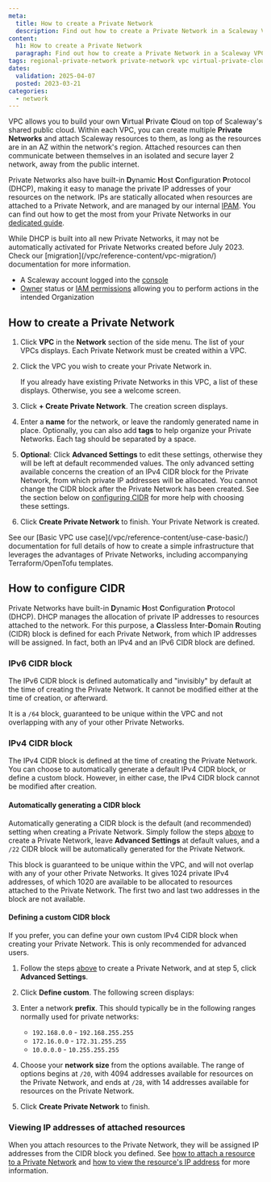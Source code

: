 ```yaml
---
meta:
  title: How to create a Private Network
  description: Find out how to create a Private Network in a Scaleway VPC, and start building optimized, secure cloud infrastructures away from the public internet
content:
  h1: How to create a Private Network
  paragraph: Find out how to create a Private Network in a Scaleway VPC, and start building optimized, secure cloud infrastructures away from the public internet
tags: regional-private-network private-network vpc virtual-private-cloud region
dates:
  validation: 2025-04-07
  posted: 2023-03-21
categories:
  - network
---
```


VPC allows you to build your own **V**irtual **P**rivate **C**loud on top of Scaleway's shared public cloud. Within each VPC, you can create multiple **Private Networks** and attach Scaleway resources to them, as long as the resources are in an AZ within the network's region. Attached resources can then communicate between themselves in an isolated and secure layer 2 network, away from the public internet.

Private Networks also have built-in **D**ynamic **H**ost **C**onfiguration **P**rotocol (DHCP), making it easy to manage the private IP addresses of your resources on the network. IPs are statically allocated when resources are attached to a Private Network, and are managed by our internal [IPAM](/vpc/concepts/#ipam). You can find out how to get the most from your Private Networks in our [dedicated guide](/vpc/reference-content/getting-most-private-networks/).

<Message type="note">
While DHCP is built into all new Private Networks, it may not be automatically activated for Private Networks created before July 2023. Check our [migration](/vpc/reference-content/vpc-migration/) documentation for more information.
</Message>

<Macro id="requirements" />

- A Scaleway account logged into the [console](https://console.scaleway.com)
- [Owner](/iam/concepts/#owner) status or [IAM permissions](/iam/concepts/#permission) allowing you to perform actions in the intended Organization

## How to create a Private Network

1. Click **VPC** in the **Network** section of the side menu. The list of your VPCs displays. Each Private Network must be created within a VPC.

2. Click the VPC you wish to create your Private Network in.

    If you already have existing Private Networks in this VPC, a list of these displays. Otherwise, you see a welcome screen.

3. Click **+ Create Private Network**. The creation screen displays.

    <Lightbox src="scaleway-create-a-pn.webp" alt="A screen of the Scaleway console, showing the steps to create a Private Network: Enter a name, check the region, enter tags and (optionally) expand the Advanced Settings section"/>

4. Enter a **name** for the network, or leave the randomly generated name in place. Optionally, you can also add **tags** to help organize your Private Networks. Each tag should be separated by a space.

    <Macro id="pn-naming"/>

5. **Optional**: Click **Advanced Settings** to edit these settings, otherwise they will be left at default recommended values. The only advanced setting available concerns the creation of an IPv4 CIDR block for the Private Network, from which private IP addresses will be allocated. You cannot change the CIDR block after the Private Network has been created. See the section below on [configuring CIDR](#how-to-configure-cidr) for more help with choosing these settings.

6. Click **Create Private Network** to finish. Your Private Network is created.

<Message type="tip">
See our [Basic VPC use case](/vpc/reference-content/use-case-basic/) documentation for full details of how to create a simple infrastructure that leverages the advantages of Private Networks, including accompanying Terraform/OpenTofu templates.
</Message>

## How to configure CIDR

Private Networks have built-in **D**ynamic **H**ost **C**onfiguration **P**rotocol (DHCP). DHCP manages the allocation of private IP addresses to resources attached to the network. For this purpose, a **C**lassless **I**nter-**D**omain **R**outing (CIDR) block is defined for each Private Network, from which IP addresses will be assigned. In fact, both an IPv4 and an IPv6 CIDR block are defined.

### IPv6 CIDR block

The IPv6 CIDR block is defined automatically and "invisibly" by default at the time of creating the Private Network. It cannot be modified either at the time of creation, or afterward.

It is a `/64` block, guaranteed to be unique within the VPC and not overlapping with any of your other Private Networks.

### IPv4 CIDR block

The IPv4 CIDR block is defined at the time of creating the Private Network. You can choose to automatically generate a default IPv4 CIDR block, or define a custom block. However, in either case, the IPv4 CIDR block cannot be modified after creation.

#### Automatically generating a CIDR block

Automatically generating a CIDR block is the default (and recommended) setting when creating a Private Network. Simply follow the steps [above](#how-to-create-a-private-network) to create a Private Network, leave **Advanced Settings** at default values, and a `/22` CIDR block will be automatically generated for the Private Network.

This block is guaranteed to be unique within the VPC, and will not overlap with any of your other Private Networks. It gives 1024 private IPv4 addresses, of which 1020 are available to be allocated to resources attached to the Private Network. The first two and last two addresses in the block are not available.

#### Defining a custom CIDR block

If you prefer, you can define your own custom IPv4 CIDR block when creating your Private Network. This is only recommended for advanced users.

1. Follow the steps [above](#how-to-create-a-private-network) to create a Private Network, and at step 5, click **Advanced Settings**.

    <Lightbox src="scaleway-pn-advanced-settings.webp" alt="The Advanced Settings section of the Create a Private Network screen in the Scaleway console. It shows the options to automatically generate a CIDR block for the subnet, or define your own." />

2. Click **Define custom**. The following screen displays:

    <Lightbox src="scaleway-pn-define-custom.webp" alt="The Advanced Settings section of the Create a Private Network screen in the Scaleway console. The user is prompted to enter a prefix and a network size." />

3. Enter a network **prefix**. This should typically be in the following ranges normally used for private networks:
    - `192.168.0.0` - `192.168.255.255`
    - `172.16.0.0` - `172.31.255.255`
    - `10.0.0.0` - `10.255.255.255`

4. Choose your **network size** from the options available. The range of options begins at `/20`, with 4094 addresses available for resources on the Private Network, and ends at `/28`, with 14 addresses available for resources on the Private Network.

5. Click **Create Private Network** to finish.

### Viewing IP addresses of attached resources

When you attach resources to the Private Network, they will be assigned IP addresses from the CIDR block you defined. See [how to attach a resource to a Private Network](/vpc/how-to/attach-resources-to-pn/#how-to-attach-a-resource-to-a-private-network) and [how to view the resource's IP address](/vpc/how-to/attach-resources-to-pn/#how-to-view-the-resources-ip-address) for more information.


